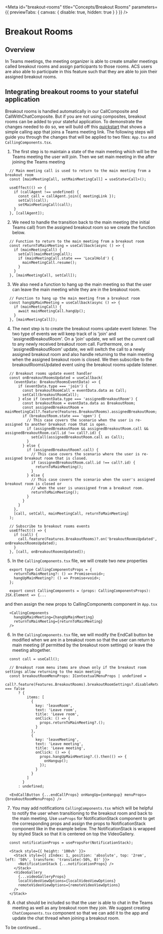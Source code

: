
<Meta
  id="breakout-rooms"
  title="Concepts/Breakout Rooms"
  parameters={{ previewTabs: { canvas: { disable: true, hidden: true } } }}
/>

# Breakout Rooms

## Overview

In Teams meetings, the meeting organizer is able to create smaller meetings called breakout rooms and assign participants to those rooms.
ACS users are also able to participate in this feature such that they are able to join their assigned breakout rooms.

## Integrating breakout rooms to your stateful application

Breakout rooms is handled automatically in our CallComposite and CallWithChatComposite. But if you are not using composites,
breakout rooms can be added to your stateful application. To demonstrate the changes needed to do so, we will build off this
[quickstart](https://github.com/Azure-Samples/communication-services-javascript-quickstarts/tree/main/ui-library-starting-with-calling-stateful)
that shows a simple calling app that joins a Teams meeting link. The following steps will guide you through the changes that
will be applied to two files: `App.tsx` and `CallingComponents.tsx`.

1. The first step is to maintain a state of the main meeting which will be the Teams meeting the user will join. Then we set
   main meeting in the after joining the Teams meeting

```
  // Main meeting call is used to return to the main meeting from a breakout room
  const [mainMeetingCall, setMainMeetingCall] = useState<Call>();

  useEffect(() => {
    if (callAgent !== undefined) {
      const call = callAgent.join({ meetingLink });
      setCall(call);
      setMainMeetingCall(call);
    }
  }, [callAgent]);
```

2. We need to handle the transition back to the main meeting (the initial Teams call) from the assigned breakout room
   so we create the function below.

```
  // Function to return to the main meeting from a breakout room
  const returnToMainMeeting = useCallback(async () => {
    if (mainMeetingCall) {
      setCall(mainMeetingCall);
      if (mainMeetingCall.state === 'LocalHold') {
        mainMeetingCall.resume();
      }
    }
  }, [mainMeetingCall, setCall]);
```

3. We also need a function to hang up the main meeting so that the user can leave the main meeting while they are in
   the breakout room.

```
  // Function to hang up the main meeting from a breakout room
  const hangUpMainMeeting = useCallback(async () => {
    if (mainMeetingCall) {
      await mainMeetingCall.hangUp();
    }
  }, [mainMeetingCall]);
```

4. The next step is to create the breakout rooms update event listener. The two type of events we will keep track of is
   'join' and 'assignedBreakoutRoom'. On a 'join' update, we will set the current call to any newly received breakout room
   call. Furthermore, on a 'assignedBreakoutRoom' update, we will switch the call to a newly assigned breakout room and also
   handle returning to the main meeting when the assigned breakout room is closed. We then subscribe to the
   breakoutRoomsUpdated event using the breakout rooms update listener.

```
  // Breakout rooms update event handler
  const onBreakoutRoomsUpdated = useCallback(
    (eventData: BreakoutRoomsEventData) => {
      if (eventData.type === 'join') {
        const breakoutRoomCall = eventData.data as Call;
        setCall(breakoutRoomCall);
      } else if (eventData.type === 'assignedBreakoutRoom') {
        const breakoutRoom = eventData.data as BreakoutRoom;
        const assignedBreakoutRoom = mainMeetingCall?.feature(Features.BreakoutRooms).assignedBreakoutRoom;
        if (breakoutRoom.state === 'open') {
          // This case covers the scenario when the user is re-assigned to another breakout room that is open.
          if (assignedBreakoutRoom && assignedBreakoutRoom.call && assignedBreakoutRoom.call.id !== call?.id) {
            setCall(assignedBreakoutRoom.call as Call);
          }
        } else {
          if (assignedBreakoutRoom?.call) {
            // This case covers the scenario where the user is re-assigned breakout room that is closed.
            if (assignedBreakoutRoom.call.id !== call?.id) {
              returnToMainMeeting();
            }
          } else {
            // This case covers the scenario when the user's assigned breakout room is closed or
            // when the user is unassigned from a breakout room.
            returnToMainMeeting();
          }
        }
      }
    },
    [call, setCall, mainMeetingCall, returnToMainMeeting]
  );

  // Subscribe to breakout rooms events
  useEffect(() => {
    if (call) {
      call.feature(Features.BreakoutRooms)?.on('breakoutRoomsUpdated', onBreakoutRoomsUpdated);
    }
  }, [call, onBreakoutRoomsUpdated]);
```

5. In the `CallingComponents.tsx` file, we will create two new properties

```
  export type CallingComponentsProps = {
    returnToMainMeeting?: () => Promise<void>;
    hangUpMainMeeting?: () => Promise<void>;
  };

  export const CallingComponents = (props: CallingComponentsProps): JSX.Element => {...
```

and then assign the new props to CallingComponents component in `App.tsx`

```
  <CallingComponents
    hangUpMainMeeting={hangUpMainMeeting}
    returnToMainMeeting={returnToMainMeeting}
  />
```

6. In the `CallingComponents.tsx` file, we will modify the EndCall button be modified when we are in a breakout room
   so that the user can return to main meeting (if permitted by the breakout room settings) or leave the meeting
   altogether.

```
  const call = useCall();

  // Breakout room menu items are shown only if the breakout room settings allow returning to the main meeting
  const breakoutRoomMenuProps: IContextualMenuProps | undefined =
    call?.feature(Features.BreakoutRooms).breakoutRoomSettings?.disableReturnToMainMeeting === false
      ? {
          items: [
            {
              key: 'leaveRoom',
              text: 'Leave room',
              title: 'Leave room',
              onClick: () => {
                props.returnToMainMeeting?.();
              }
            },
            {
              key: 'leaveMeeting',
              text: 'Leave meeting',
              title: 'Leave meeting',
              onClick: () => {
                props.hangUpMainMeeting?.().then(() => {
                  onHangup();
                });
              }
            }
          ]
        }
      : undefined;

  <EndCallButton {...endCallProps} onHangUp={onHangup} menuProps={breakoutRoomMenuProps} />
```

7. You may add notifications `CallingComponents.tsx` which will be helpful to notify the user when transitioning to the
   breakout room and back to the main meeting. Use `useProps` for NotificationStack component to get the corresponding props
   and assign the props to NotificationStack component like in the example below. The NotificationStack is wrapped by styled
   Stack so that it is centered on top the VideoGallery.

```
  const notificationProps = usePropsFor(NotificationStack);

  <Stack style={{ height: '100vh' }}>
    <Stack style={{ zIndex: 1, position: 'absolute', top: '2rem', left: '50%', transform: 'translate(-50%, 0)' }}>
      <NotificationStack {...notificationProps} />
    </Stack>
    <VideoGallery
      {...videoGalleryProps}
      localVideoViewOptions={localVideoViewOptions}
      remoteVideoViewOptions={remoteVideoViewOptions}
    />
  </Stack>
```

8. A chat should be included so that the user is able to chat in the Teams meeting as well as any breakout room they
   join. We suggest creating `ChatComponents.tsx` component so that we can add it to the app and update the chat thread
   when joining a breakout room.

To be continued...
